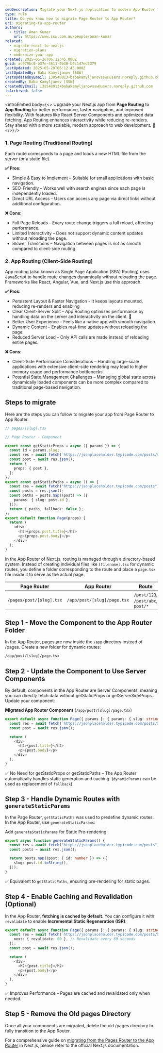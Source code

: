 ```yaml
---
seoDescription: Migrate your Next.js application to modern App Router for more dynamic content and interactivity..
type: rule
title: Do you know how to migrate Page Router to App Router?
uri: migrating-to-app-router
authors:
  - title: Aman Kumar
    url: https://www.ssw.com.au/people/aman-kumar
related:
  - migrate-react-to-nextjs
  - migration-plans
  - modernize-your-app
created: 2025-05-20T06:12:45.000Z
guid: ac979bc0-b37e-4611-9b30-b6c147ed2379
lastUpdated: 2025-05-20T06:12:45.000Z
lastUpdatedBy: Baba Kamyljanov [SSW]
lastUpdatedByEmail: 138548013+babakamyljanovssw@users.noreply.github.com
createdBy: Baba Kamyljanov [SSW]
createdByEmail: 138548013+babakamyljanovssw@users.noreply.github.com
isArchived: false
---
```


<introEmbed
  body={<>
Upgrade your Next.js app from **Page Routing** to **App Routing** for better performance, faster navigation, and improved flexibility. With features like React Server Components and optimized data fetching, App Routing enhances interactivity while reducing re-renders. Stay ahead with a more scalable, modern approach to web development. 🚀
  </>}
/>
### 1. Page Routing (Traditional Routing)

Each route corresponds to a page and loads a new HTML file from the server (or a static file).

**✅ Pros**:

* Simple & Easy to Implement – Suitable for small applications with basic navigation.
* SEO-Friendly – Works well with search engines since each page is independently loaded.
* Direct URL Access – Users can access any page via direct links without additional configuration.

**❌ Cons**:

* Full Page Reloads – Every route change triggers a full reload, affecting performance.
* Limited Interactivity – Does not support dynamic content updates without reloading the page.
* Slower Transitions – Navigation between pages is not as smooth compared to client-side routing.

### 2. App Routing (Client-Side Routing)

App routing (also known as Single Page Application (SPA) Routing) uses JavaScript to handle route changes dynamically without reloading the page. Frameworks like React, Angular, Vue, and Next.js use this approach.

**✅ Pros**:

* Persistent Layout & Faster Navigation - It keeps layouts mounted, reducing re-renders and enabling
* Clear Client-Server Split – App Routing optimizes performance by handling data on the server and interactivity on the client. 🚀
* Better User Experience – Feels like a native app with smooth navigation.
* Dynamic Content – Enables real-time updates without reloading the page.
* Reduced Server Load – Only API calls are made instead of reloading entire pages.

**❌ Cons**:

* Client-Side Performance Considerations – Handling large-scale applications with extensive client-side rendering may lead to higher memory usage and performance bottlenecks.
* Potential State Management Challenges – Managing global state across dynamically loaded components can be more complex compared to traditional page-based navigation.

## Steps to migrate

Here are the steps you can follow to migrate your app from Page Router to App Router.

```ts
// pages/[slug].tsx

// Page Router - Component

export const getStaticProps = async ({ params }) => {
  const id = params.slug;
  const res = await fetch(`https://jsonplaceholder.typicode.com/posts/${id}`);
  const post = await res.json();
  return {
    props: { post },
  };
};
export const getStaticPaths = async () => {
  const res = await fetch("https://jsonplaceholder.typicode.com/posts");
  const posts = res.json();
  const paths = posts.map((post) => ({
    params: { slug: post.id },
  }));
  return { paths, fallback: false };
};
export default function Page(props) {
  return (
    <div>
      <h2>{props.post.title}</h2>
      <p>{props.post.body}</p>
    </div>
  );
}
```

In the App Router of Next.js, routing is managed through a directory-based system. Instead of creating individual files like ```[filename].tsx``` for dynamic routes, you define a folder corresponding to the route and place a ```page.tsx``` file inside it to serve as the actual page.

| **Page Router**                | **App Router**                      | **Route**                |
|-----------------------------------|----------------------------------------|----------------------------------|
| `/pages/post/[slug].tsx`          | `/app/post/[slug]/page.tsx`            | `/post/123`, `/post/abc`, `post/*`         |

## Step 1 - Move the Component to the App Router Folder

In the App Router, pages are now inside the `/app` directory instead of /pages. Create a new folder for dynamic routes:

```bash
/app/post/[slug]/page.tsx
```

## Step 2 - Update the Component to Use Server Components

By default, components in the App Router are Server Components, meaning you can directly fetch data without getStaticProps or getServerSideProps. Update your component:

**Migrated App Router Component** (```/app/post/[slug]/page.tsx```)

```ts
export default async function Page({ params }: { params: { slug: string } }) {
  const res = await fetch(`https://jsonplaceholder.typicode.com/posts/${params.slug}`);
  const post = await res.json();

  return (
    <div>
      <h2>{post.title}</h2>
      <p>{post.body}</p>
    </div>
  );
}
```

✅ No Need for getStaticProps or getStaticPaths – The App Router automatically handles static generation and caching. (`dynamicParams` can be used as replacement of `fallback`)

## Step 3 - Handle Dynamic Routes with ```generateStaticParams```

In the Page Router, ```getStaticPaths``` was used to predefine dynamic routes. In the App Router, use ```generateStaticParams```:

Add ```generateStaticParams``` for Static Pre-rendering

```ts
export async function generateStaticParams() {
  const res = await fetch("https://jsonplaceholder.typicode.com/posts");
  const posts = await res.json();

  return posts.map((post: { id: number }) => ({
    slug: post.id.toString(),
  }));
}
```

✅ Equivalent to ```getStaticPaths```, ensuring pre-rendering for static pages.

## Step 4 - Enable Caching and Revalidation (Optional)

In the App Router, **fetching is cached by default**. You can configure it with ```revalidate``` to enable **Incremental Static Regeneration (ISR)**:

```ts
export default async function Page({ params }: { params: { slug: string } }) {
  const res = await fetch(`https://jsonplaceholder.typicode.com/posts/${params.slug}`, {
    next: { revalidate: 60 }, // Revalidate every 60 seconds
  });
  const post = await res.json();

  return (
    <div>
      <h2>{post.title}</h2>
      <p>{post.body}</p>
    </div>
  );
}
```

✅ Improves Performance – Pages are cached and revalidated only when needed.

## Step 5 - Remove the Old pages Directory

Once all your components are migrated, delete the old /pages directory to fully transition to the App Router.

For a comprehensive guide on [migrating from the Pages Router to the App Router](https://nextjs.org/docs/app/building-your-application/upgrading/app-router-migration) in Next.js, please refer to the official Next.js documentation.
